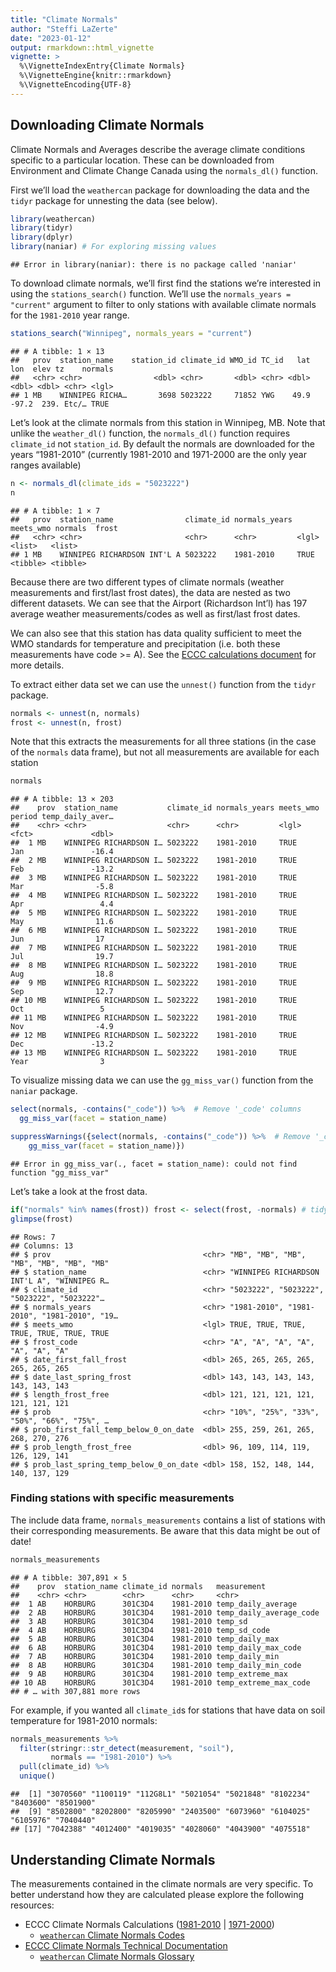 ```yaml
---
title: "Climate Normals"
author: "Steffi LaZerte"
date: "2023-01-12"
output: rmarkdown::html_vignette
vignette: >
  %\VignetteIndexEntry{Climate Normals}
  %\VignetteEngine{knitr::rmarkdown}
  %\VignetteEncoding{UTF-8}
---
```




## Downloading Climate Normals

Climate Normals and Averages describe the average climate conditions specific to a particular location. These can be downloaded from Environment and Climate Change Canada using the `normals_dl()` function.

First we'll load the `weathercan` package for downloading the data and the `tidyr` package for unnesting the data (see below).


```r
library(weathercan)
library(tidyr)
library(dplyr)
library(naniar) # For exploring missing values
```

```
## Error in library(naniar): there is no package called 'naniar'
```

To download climate normals, we'll first find the stations we're interested in using the `stations_search()` function. We'll use the `normals_years = "current"` argument to filter to only stations with available climate normals for the `1981-2010` year range.


```r
stations_search("Winnipeg", normals_years = "current")
```

```
## # A tibble: 1 × 13
##   prov  station_name    station_id climate_id WMO_id TC_id   lat   lon  elev tz    normals
##   <chr> <chr>                <dbl> <chr>       <dbl> <chr> <dbl> <dbl> <dbl> <chr> <lgl>  
## 1 MB    WINNIPEG RICHA…       3698 5023222     71852 YWG    49.9 -97.2  239. Etc/… TRUE
```

Let's look at the climate normals from this station in Winnipeg, MB. Note that unlike the `weather_dl()` function, the `normals_dl()` function requires `climate_id` not `station_id`. By default the normals are downloaded for the years "1981-2010" (currently 1981-2010 and 1971-2000 are the only year ranges available)


```r
n <- normals_dl(climate_ids = "5023222")
n
```

```
## # A tibble: 1 × 7
##   prov  station_name                climate_id normals_years meets_wmo normals  frost   
##   <chr> <chr>                       <chr>      <chr>         <lgl>     <list>   <list>  
## 1 MB    WINNIPEG RICHARDSON INT'L A 5023222    1981-2010     TRUE      <tibble> <tibble>
```

Because there are two different types of climate normals (weather measurements and first/last frost dates), the data are nested as two different datasets. We can see that the Airport (Richardson Int'l) has 197 average weather measurements/codes as well as first/last frost dates.

We can also see that this station has data quality sufficient to meet the WMO standards for temperature and precipitation (i.e. both these measurements have code >= A). See the [ECCC calculations document](https://climate.weather.gc.ca/doc/Canadian_Climate_Normals_1981_2010_Calculation_Information.pdf) for more details.

To extract either data set we can use the `unnest()` function from the `tidyr` package.


```r
normals <- unnest(n, normals)
frost <- unnest(n, frost)
```

Note that this extracts the measurements for all three stations (in the case of the `normals` data frame), but not all measurements are available for each station


```r
normals
```

```
## # A tibble: 13 × 203
##    prov  station_name           climate_id normals_years meets_wmo period temp_daily_aver…
##    <chr> <chr>                  <chr>      <chr>         <lgl>     <fct>             <dbl>
##  1 MB    WINNIPEG RICHARDSON I… 5023222    1981-2010     TRUE      Jan               -16.4
##  2 MB    WINNIPEG RICHARDSON I… 5023222    1981-2010     TRUE      Feb               -13.2
##  3 MB    WINNIPEG RICHARDSON I… 5023222    1981-2010     TRUE      Mar                -5.8
##  4 MB    WINNIPEG RICHARDSON I… 5023222    1981-2010     TRUE      Apr                 4.4
##  5 MB    WINNIPEG RICHARDSON I… 5023222    1981-2010     TRUE      May                11.6
##  6 MB    WINNIPEG RICHARDSON I… 5023222    1981-2010     TRUE      Jun                17  
##  7 MB    WINNIPEG RICHARDSON I… 5023222    1981-2010     TRUE      Jul                19.7
##  8 MB    WINNIPEG RICHARDSON I… 5023222    1981-2010     TRUE      Aug                18.8
##  9 MB    WINNIPEG RICHARDSON I… 5023222    1981-2010     TRUE      Sep                12.7
## 10 MB    WINNIPEG RICHARDSON I… 5023222    1981-2010     TRUE      Oct                 5  
## 11 MB    WINNIPEG RICHARDSON I… 5023222    1981-2010     TRUE      Nov                -4.9
## 12 MB    WINNIPEG RICHARDSON I… 5023222    1981-2010     TRUE      Dec               -13.2
## 13 MB    WINNIPEG RICHARDSON I… 5023222    1981-2010     TRUE      Year                3
```

To visualize missing data we can use the `gg_miss_var()` function from the `naniar` package.

```r
select(normals, -contains("_code")) %>%  # Remove '_code' columns
  gg_miss_var(facet = station_name)
```


```r
suppressWarnings({select(normals, -contains("_code")) %>%  # Remove '_code' columns
    gg_miss_var(facet = station_name)})
```

```
## Error in gg_miss_var(., facet = station_name): could not find function "gg_miss_var"
```

Let's take a look at the frost data.


```r
if("normals" %in% names(frost)) frost <- select(frost, -normals) # tidyr v1
glimpse(frost)
```

```
## Rows: 7
## Columns: 13
## $ prov                                  <chr> "MB", "MB", "MB", "MB", "MB", "MB", "MB"
## $ station_name                          <chr> "WINNIPEG RICHARDSON INT'L A", "WINNIPEG R…
## $ climate_id                            <chr> "5023222", "5023222", "5023222", "5023222"…
## $ normals_years                         <chr> "1981-2010", "1981-2010", "1981-2010", "19…
## $ meets_wmo                             <lgl> TRUE, TRUE, TRUE, TRUE, TRUE, TRUE, TRUE
## $ frost_code                            <chr> "A", "A", "A", "A", "A", "A", "A"
## $ date_first_fall_frost                 <dbl> 265, 265, 265, 265, 265, 265, 265
## $ date_last_spring_frost                <dbl> 143, 143, 143, 143, 143, 143, 143
## $ length_frost_free                     <dbl> 121, 121, 121, 121, 121, 121, 121
## $ prob                                  <chr> "10%", "25%", "33%", "50%", "66%", "75%", …
## $ prob_first_fall_temp_below_0_on_date  <dbl> 255, 259, 261, 265, 268, 270, 276
## $ prob_length_frost_free                <dbl> 96, 109, 114, 119, 126, 129, 141
## $ prob_last_spring_temp_below_0_on_date <dbl> 158, 152, 148, 144, 140, 137, 129
```

### Finding stations with specific measurements

The include data frame, `normals_measurements` contains a list of stations with their corresponding measurements. Be aware that this data might be out of date!


```r
normals_measurements
```

```
## # A tibble: 307,891 × 5
##    prov  station_name climate_id normals   measurement            
##    <chr> <chr>        <chr>      <chr>     <chr>                  
##  1 AB    HORBURG      301C3D4    1981-2010 temp_daily_average     
##  2 AB    HORBURG      301C3D4    1981-2010 temp_daily_average_code
##  3 AB    HORBURG      301C3D4    1981-2010 temp_sd                
##  4 AB    HORBURG      301C3D4    1981-2010 temp_sd_code           
##  5 AB    HORBURG      301C3D4    1981-2010 temp_daily_max         
##  6 AB    HORBURG      301C3D4    1981-2010 temp_daily_max_code    
##  7 AB    HORBURG      301C3D4    1981-2010 temp_daily_min         
##  8 AB    HORBURG      301C3D4    1981-2010 temp_daily_min_code    
##  9 AB    HORBURG      301C3D4    1981-2010 temp_extreme_max       
## 10 AB    HORBURG      301C3D4    1981-2010 temp_extreme_max_code  
## # … with 307,881 more rows
```

For example, if you wanted all `climate_id`s for stations that have data on
soil temperature for 1981-2010 normals:


```r
normals_measurements %>%
  filter(stringr::str_detect(measurement, "soil"),
         normals == "1981-2010") %>%
  pull(climate_id) %>%
  unique()
```

```
##  [1] "3070560" "1100119" "112G8L1" "5021054" "5021848" "8102234" "8403600" "8501900"
##  [9] "8502800" "8202800" "8205990" "2403500" "6073960" "6104025" "6105976" "7040440"
## [17] "7042388" "4012400" "4019035" "4028060" "4043900" "4075518"
```

## Understanding Climate Normals

The measurements contained in the climate normals are very specific. To better understand how they are calculated please explore the following resources:

- ECCC Climate Normals Calculations ([1981-2010](https://climate.weather.gc.ca/doc/Canadian_Climate_Normals_1981_2010_Calculation_Information.pdf) | [1971-2000](https://climate.weather.gc.ca/doc/Canadian_Climate_Normals_1971_2000_Calculation_Information.pdf))
    - [`weathercan` Climate Normals Codes](flags.html)
- [ECCC Climate Normals Technical Documentation](https://www.canada.ca/en/environment-climate-change/services/climate-change/canadian-centre-climate-services/display-download/technical-documentation-climate-normals.html)
    - [`weathercan` Climate Normals Glossary](glossary_normals.html)



